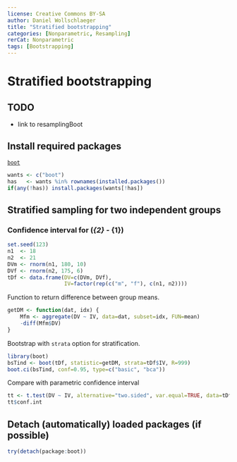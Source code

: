 ---
license: Creative Commons BY-SA
author: Daniel Wollschlaeger
title: "Stratified bootstrapping"
categories: [Nonparametric, Resampling]
rerCat: Nonparametric
tags: [Bootstrapping]
---

Stratified bootstrapping
========================================================

TODO
-------------------------

 - link to resamplingBoot

Install required packages
-------------------------

[`boot`](https://cran.r-project.org/package=boot)

```{r}
wants <- c("boot")
has   <- wants %in% rownames(installed.packages())
if(any(!has)) install.packages(wants[!has])
```

Stratified sampling for two independent groups
-------------------------

### Confidence interval for \(\mu_{2} - \mu_{1}\)

```{r}
set.seed(123)
n1  <- 18
n2  <- 21
DVm <- rnorm(n1, 180, 10)
DVf <- rnorm(n2, 175, 6)
tDf <- data.frame(DV=c(DVm, DVf),
                  IV=factor(rep(c("m", "f"), c(n1, n2))))
```

Function to return difference between group means.

```{r}
getDM <- function(dat, idx) {
    Mfm <- aggregate(DV ~ IV, data=dat, subset=idx, FUN=mean)
    -diff(Mfm$DV)
}
```

Bootstrap with `strata` option for stratification.

```{r}
library(boot)
bsTind <- boot(tDf, statistic=getDM, strata=tDf$IV, R=999)
boot.ci(bsTind, conf=0.95, type=c("basic", "bca"))
```

Compare with parametric confidence interval

```{r}
tt <- t.test(DV ~ IV, alternative="two.sided", var.equal=TRUE, data=tDf)
tt$conf.int
```

Detach (automatically) loaded packages (if possible)
-------------------------

```{r}
try(detach(package:boot))
```
